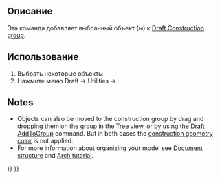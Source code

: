 <languages/>

<div class="mw-translate-fuzzy">
{{Docnav/ru
|[[Draft SetWorkingPlaneProxy|Set Working Plane Proxy]]
|
|[[Draft_Workbench|Draft]]
|IconL=Draft_WorkingPlaneProxy.svg
|IconC=Workbench_Draft.svg
}}
</div>

<div class="mw-translate-fuzzy">
{{GuiCommand/ru
|Name=Draft AddConstruction
|Name/ru=Draft AddConstruction
|MenuLocation=Draft → Utilities → Add to construction group
|Workbenches=[[Draft_Workbench/ru|Draft]], [[Arch_Workbench/ru|Arch]]
|SeeAlso=[[Draft ToggleConstructionMode]], [[Draft AddToGroup]]
|Version=0.17
}}
</div>

<span id="Description"></span>
==Описание==

<div class="mw-translate-fuzzy">
Эта команда добавляет выбранный объект (ы) к [[Draft_ToggleConstructionMode|Draft Construction group]].
</div>

<span id="Usage"></span>
<div class="mw-translate-fuzzy">
==Использование==
</div>

<div class="mw-translate-fuzzy">
# Выбрать некоторые объекты
# Нажмите меню Draft → Utilities →  {{KEY|[[Image:Draft ToggleConstructionMode.png|16px]] [[Draft AddConstruction|Add to construction group]]}}
</div>

==Notes==

* Objects can also be moved to the construction group by drag and dropping them on the group in the [[Tree_view|Tree view]], or by using the [[Draft_AddToGroup|Draft AddToGroup]] command. But in both cases the [[Draft_ToggleConstructionMode#Preferences|construction geometry color]] is not applied.
* For more information about organizing your model see [[Document_structure|Document structure]] and [[Arch_tutorial#Organizing_your_model|Arch tutorial]].


<div class="mw-translate-fuzzy">
{{Docnav/ru
|[[Draft SetWorkingPlaneProxy|Set Working Plane Proxy]]
|
|[[Draft_Workbench|Draft]]
|IconL=Draft_WorkingPlaneProxy.svg
|IconC=Workbench_Draft.svg
}}
</div>

{{Draft Tools navi{{#translation:}}}}
{{Userdocnavi{{#translation:}}}}